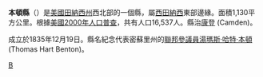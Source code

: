 {{Otheruses|本頓縣|subject=美國田納西州的一個縣|other=同名的縣}}
<!--[[File:Map_of_Tennessee_highlighting_Benton_County.svg|250px]]-->
{{Infobox U.S. County
| county = 本頓縣
| state = 田納西州
| en county = Benton County
| en state = Tennessee
| seal = 
| seallink = 
| | founded = [[December_19|December 19]], [[1835|1835]]
| seat = [[Camden,_Tennessee|Camden]]
| largest city = Camden
| area mi = 436
| area km = 1,130
| area land mi = 395
| area land km = 1,023
| area water mi = 41
| area water km = 107
| area percentage = 9.48%
| census yr = 2000
| pop = 16,537
| density mi = 42
| density km = 16
| time zone = Central
| UTC offset = -6
| DST offset= -5
| footnotes = 
| web = 
|}}
'''本頓縣'''（{{lang-en|Benton County}}）是[[美國|美國]][[田納西州|田納西州]]西北部的一個縣，屬[[西田納西|西田納西]]東部邊緣。面積1,130平方公里。根據[[美國2000年人口普查|美國2000年人口普查]]，共有人口16,537人。縣治[[康登_(田納西州)|康登]] (Camden)。

成立於1835年12月19日。縣名紀念代表密蘇里州的[[美國參議院|聯邦參議員]][[湯瑪斯·哈特·本頓|湯瑪斯·哈特·本頓]] (Thomas Hart Benton)。
[[Category:田納西州行政區劃|B]]